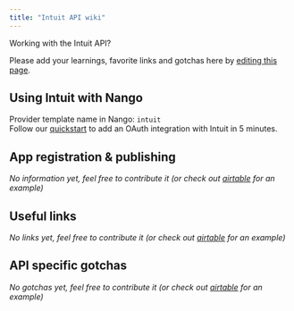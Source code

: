 ```yaml
---
title: "Intuit API wiki"
---
```


Working with the Intuit API?

Please add your learnings, favorite links and gotchas here by [editing this page](https://github.com/nangohq/nango/tree/master/docs/docs/providers/intuit.md).

## Using Intuit with Nango[](#using-intuit-with-nango "Direct link to Using Intuit with Nango")

Provider template name in Nango: `intuit`  
Follow our [quickstart](/quickstart) to add an OAuth integration with Intuit in 5 minutes.

## App registration & publishing[](#app-registration--publishing "Direct link to App registration & publishing")

_No information yet, feel free to contribute it (or check out [airtable](/providers/airtable) for an example)_

## Useful links[](#useful-links "Direct link to Useful links")

_No links yet, feel free to contribute it (or check out [airtable](/providers/airtable) for an example)_

## API specific gotchas[](#api-specific-gotchas "Direct link to API specific gotchas")

_No gotchas yet, feel free to contribute it (or check out [airtable](/providers/airtable) for an example)_